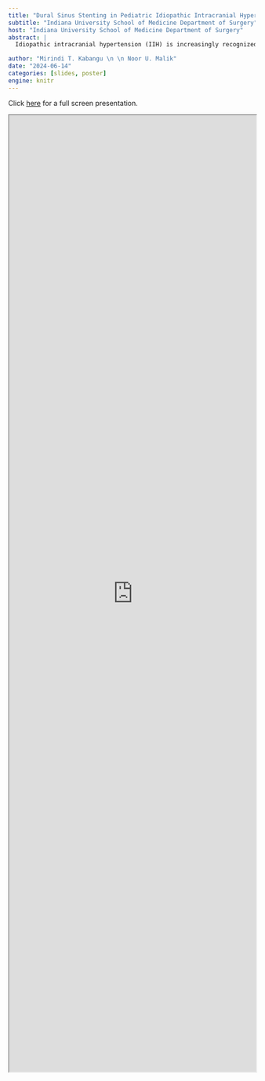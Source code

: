 ```yaml
---
title: "Dural Sinus Stenting in Pediatric Idiopathic Intracranial Hypertension"
subtitle: "Indiana University School of Medicine Department of Surgery"
host: "Indiana University School of Medicine Department of Surgery"
abstract: |
  Idiopathic intracranial hypertension (IIH) is increasingly recognized in pediatric patients, particularly in overweight, post-pubescent children aged 12 to 15 years. This study retrospectively reviews pediatric patients diagnosed with IIH assessed for venous sinus stenting based on specific symptoms and imaging evidence of venous sinus stenosis.

author: "Mirindi T. Kabangu \n \n Noor U. Malik"
date: "2024-06-14"
categories: [slides, poster]
engine: knitr
---
```


Click [here](https://mkabangu.github.io/talks/2024-iusm-surgery-symposium/presentation.html) for a full screen presentation.

<iframe src="https://mkabangu.github.io/talks/2024-iusm-surgery-symposium/presentation.html#title-slide" width="100%" height="50%">

</iframe>